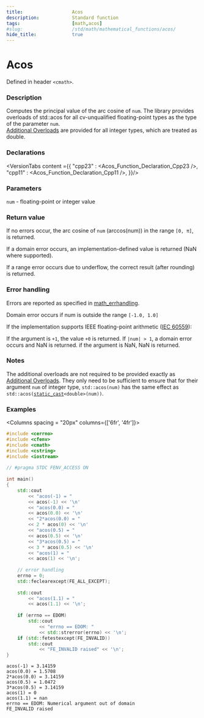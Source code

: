 ```yaml
---
title:                  Acos
description:            Standard function
tags:                   [math,acos]
#slug:                  /std/math/mathematical_functions/acos/
hide_title:             true
---
```




# Acos

Defined in header `<cmath>`.

### Description

Computes the principal value of the arc cosine of <code>num</code>.
<Since v='cpp23'> The library provides overloads of std::acos for all cv-unqualified floating-point types as the type of the parameter <code>num</code>. </Since><br/>
<Since v='cpp11'><a href='#declarations'>Additional Overloads</a> are provided for all integer types, which are treated as <span class='col-lb'>double</span>. </Since>

### Declarations

<VersionTabs content ={{
    "cpp23" : <Acos_Function_Declaration_Cpp23 />,
    "cpp11" : <Acos_Function_Declaration_Cpp11 />,
}}/>

### Parameters
 
&#8203;<code>num</code> - floating-point or integer value

### Return value

If no errors occur, the arc cosine of <code>num</code> (arccos(num)) in the range `[0, π]`, is returned.

If a domain error occurs, an implementation-defined value is returned (NaN where supported).

If a range error occurs due to underflow, the correct result (after rounding) is returned.

### Error handling

Errors are reported as specified in <a href='/docs/std/math/math_errhandling'>math_errhandling</a>.

Domain error occurs if num is outside the range `[-1.0, 1.0]`

If the implementation supports IEEE floating-point arithmetic (<a href='https://www.iso.org/standard/80985.html'>IEC 60559</a>):

If the argument is `+1`, the value `+0` is returned.
If `|num| > 1`, a domain error occurs and NaN is returned.
if the argument is NaN, NaN is returned.

### Notes

The additional overloads are not required to be provided exactly as <a href='#declarations'>Additional Overloads</a>. 
They only need to be sufficient to ensure that for their argument <code>num</code> of integer type, 
`std::acos(num)` has the same effect as <code>std::acos(<a href='/docs/std/lang-support/static_cast'>static_cast</a>&lt;<span class='col-lb'>double</span>&gt;(num))</code>.

### Examples

<Columns spacing = "20px" columns={['6fr', '4fr']}>
<div>

```cpp
#include <cerrno>
#include <cfenv>
#include <cmath>
#include <cstring>
#include <iostream>
 
// #pragma STDC FENV_ACCESS ON
 
int main()
{
    std::cout 
        << "acos(-1) = " 
        << acos(-1) << '\n'
        << "acos(0.0) = " 
        << acos(0.0) << '\n'
        << "2*acos(0.0) = " 
        << 2 * acos(0) << '\n'
        << "acos(0.5) = " 
        << acos(0.5) << '\n'
        << "3*acos(0.5) = " 
        << 3 * acos(0.5) << '\n'
        << "acos(1) = " 
        << acos(1) << '\n';
 
    // error handling
    errno = 0;
    std::feclearexcept(FE_ALL_EXCEPT);
 
    std::cout 
        << "acos(1.1) = " 
        << acos(1.1) << '\n';
 
    if (errno == EDOM)
        std::cout 
            << "errno == EDOM: " 
            << std::strerror(errno) << '\n';
    if (std::fetestexcept(FE_INVALID))
        std::cout 
            << "FE_INVALID raised" << '\n';
}

```

</div><div>

```plaintext title="Result"
acos(-1) = 3.14159
acos(0.0) = 1.5708
2*acos(0.0) = 3.14159
acos(0.5) = 1.0472
3*acos(0.5) = 3.14159
acos(1) = 0
acos(1.1) = nan
errno == EDOM: Numerical argument out of domain
FE_INVALID raised
```

</div>
</Columns>